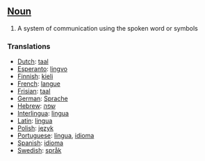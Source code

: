 ==[[Noun]]==
#A system of communication using the spoken word or symbols

===Translations===
*[[Dutch]]: [[taal]]
*[[Esperanto]]: [[lingvo]]
*[[Finnish]]: [[kieli]]
*[[French]]: [[langue]]
*[[Frisian]]: [[taal]]
*[[German]]: [[Sprache]]
*[[Hebrew]]: [[שפה]]
*[[Interlingua]]: [[lingua]]
*[[Latin]]: [[lingua]]
*[[Polish]]: [[język]]
*[[Portuguese]]: [[língua]], [[idioma]]
*[[Spanish]]: [[idioma]]
*[[Swedish]]: [[språk]]